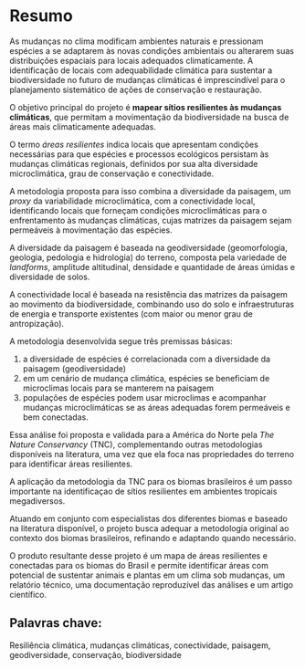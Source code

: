 # Resumo
<!-- Nos nossos textos temos que padronizar o que entendemos por adatação às mudanças climáticas. No sentido mais restrito, adaptação é a mudança evolutiva da espécies em reposta à pressão ambiental, assim as espécies podem se adaptar (evoluir) para terem condições fisiológicas que suportem o novo clima, ou migrarem para áreas adequadas aos seus nichos. No entento, há também adaptação sendo usado em sentidos mais amplos, incluindo a migração. Sugiro mantermos o termo mais restrito, para ficar mais relacionado conceitualmente com a discussão de evolução de nicho e resgate evolutivo --> 

As mudanças no clima modificam ambientes naturais e pressionam espécies a se adaptarem às novas condições ambientais ou alterarem suas distribuições espaciais para locais adequados climaticamente.
A identificação de locais com adequabilidade climática para sustentar a biodiversidade no futuro de mudanças climáticas é imprescindível para o planejamento sistemático de ações de conservação e restauração.

O objetivo principal do projeto é __mapear sítios resilientes às mudanças climáticas__, que permitam a movimentação da biodiversidade na busca de áreas mais climaticamente adequadas.

O termo _áreas resilientes_ indica locais que apresentam condições necessárias para que espécies e processos ecológicos persistam às mudanças climáticas regionais, definidos por sua alta diversidade microclimática, grau de conservação e conectividade. 

A metodologia proposta para isso combina a diversidade da paisagem, um _proxy_ da variabilidade microclimática, com a conectividade local, identificando locais que forneçam condições microclimáticas para o enfrentamento às mudanças climáticas, cujas matrizes da paisagem sejam permeáveis à movimentação das espécies.

A diversidade da paisagem é baseada na geodiversidade (geomorfologia, geologia, pedologia e hidrologia) do terreno, composta pela variedade de _landforms_, amplitude altitudinal, densidade e quantidade de áreas úmidas e diversidade de solos.

A conectividade local é baseada na resistência das matrizes da paisagem ao movimento da biodiversidade, combinando uso do solo e infraestruturas de energia e transporte existentes (com maior ou menor grau de antropização).

A metodologia desenvolvida segue três premissas básicas:

1. a diversidade de espécies é correlacionada com a diversidade da paisagem (geodiversidade)
2. em um cenário de mudança climática, espécies se beneficiam de microclimas locais para se manterem na paisagem
3. populações de espécies podem usar microclimas e acompanhar mudanças microclimáticas se as áreas adequadas forem permeáveis e bem conectadas.


Essa análise foi proposta e validada para a América do Norte pela _The Nature Conservancy_ (TNC), complementando outras metodologias disponíveis na literatura, uma vez que ela foca nas propriedades do terreno para identificar áreas resilientes. 

A aplicação da metodologia da TNC para os biomas brasileiros é um passo importante na identificaçao de sítios resilientes em ambientes tropicais megadiversos. 

Atuando em conjunto com especialistas dos diferentes biomas e baseado na literatura disponível, o projeto busca adequar a metodologia original ao contexto dos biomas brasileiros, refinando e adaptando quando necessário. <!-- Não estamos testando, estamos adequando e desenvolvendo a metodologia  --> 

O produto resultante desse projeto é um mapa de áreas resilientes e conectadas para os biomas do Brasil e permite identificar áreas com potencial de sustentar animais e plantas em um clima sob mudanças, um relatório técnico, uma documentação reproduzível das análises e um artigo científico.

## __Palavras chave:__

Resiliência climática, mudanças climáticas, conectividade, paisagem, geodiversidade, conservação, biodiversidade

